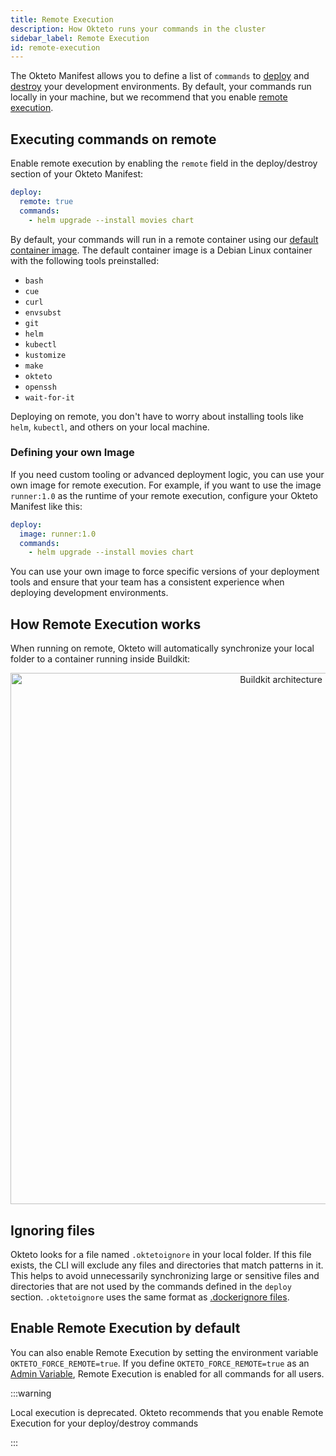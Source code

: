```yaml
---
title: Remote Execution
description: How Okteto runs your commands in the cluster
sidebar_label: Remote Execution
id: remote-execution
---
```



The Okteto Manifest allows you to define a list of `commands` to [deploy](core/okteto-manifest.mdx#deploy) and [destroy](core/okteto-manifest.mdx#deploy) your development environments.
By default, your commands run locally in your machine, but we recommend that you enable [remote execution](reference/okteto-manifest.mdx#deploy-remotely).

## Executing commands on remote

Enable remote execution by enabling the `remote` field in the deploy/destroy section of your Okteto Manifest:

```yaml title="okteto.yaml"
deploy:
  remote: true
  commands:
    - helm upgrade --install movies chart
```

By default, your commands will run in a remote container using our [default container image](https://github.com/okteto/pipeline-runner).
The default container image is a Debian Linux container with the following tools preinstalled:

- `bash`
- `cue`
- `curl`
- `envsubst`
- `git`
- `helm`
- `kubectl`
- `kustomize`
- `make`
- `okteto`
- `openssh`
- `wait-for-it`


Deploying on remote, you don't have to worry about installing tools like `helm`, `kubectl`, and others on your local machine.

### Defining your own Image

If you need custom tooling or advanced deployment logic, you can use your own image for remote execution.
For example, if you want to use the image `runner:1.0` as the runtime of your remote execution, configure your Okteto Manifest like this:


```yaml title="okteto.yaml"
deploy:
  image: runner:1.0
  commands:
    - helm upgrade --install movies chart
```

You can use your own image to force specific versions of your deployment tools and ensure that your team has a consistent experience when deploying development environments.

## How Remote Execution works

When running on remote, Okteto will automatically synchronize your local folder to a container running inside Buildkit:

<p align="center">
  <Image
    src={require("@site/static/img/remote-execution.png").default}
    alt="Buildkit architecture"
    width="850"
  />
</p>

## Ignoring files

Okteto looks for a file named `.oktetoignore` in your local folder. If this file exists, the CLI will exclude any files and directories that match patterns in it.
This helps to avoid unnecessarily synchronizing large or sensitive files and directories that are not used by the commands defined in the `deploy` section.
`.oktetoignore` uses the same format as [.dockerignore files](https://docs.docker.com/engine/reference/builder/#dockerignore-file).

## Enable Remote Execution by default

You can also enable Remote Execution by setting the environment variable `OKTETO_FORCE_REMOTE=true`.
If you define `OKTETO_FORCE_REMOTE=true` as an [Admin Variable](admin/dashboard.mdx#variables), Remote Execution is enabled for all commands for all users.

:::warning

Local execution is deprecated. Okteto recommends that you enable Remote Execution for your deploy/destroy commands

:::
